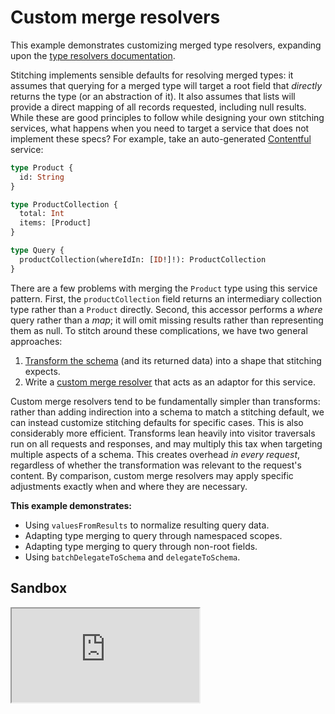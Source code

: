 # Custom merge resolvers

This example demonstrates customizing merged type resolvers, expanding upon the [type resolvers documentation](/docs/approaches/type-merging#type-resolvers).

Stitching implements sensible defaults for resolving merged types: it assumes that querying for a merged type will target a root field that _directly_ returns the type (or an abstraction of it). It also assumes that lists will provide a direct mapping of all records requested, including null results. While these are good principles to follow while designing your own stitching services, what happens when you need to target a service that does not implement these specs? For example, take an auto-generated [Contentful](https://www.contentful.com/) service:

```graphql
type Product {
  id: String
}

type ProductCollection {
  total: Int
  items: [Product]
}

type Query {
  productCollection(whereIdIn: [ID!]!): ProductCollection
}
```

There are a few problems with merging the `Product` type using this service pattern. First, the `productCollection` field returns an intermediary collection type rather than a `Product` directly. Second, this accessor performs a _where_ query rather than a _map_; it will omit missing results rather than representing them as null. To stitch around these complications, we have two general approaches:

1. [Transform the schema](/docs/getting-started/dding-transforms) (and its returned data) into a shape that stitching expects.
2. Write a [custom merge resolver](/docs/approaches/type-merging#type-resolvers) that acts as an adaptor for this service.

Custom merge resolvers tend to be fundamentally simpler than transforms: rather than adding indirection into a schema to match a stitching default, we can instead customize stitching defaults for specific cases. This is also considerably more efficient. Transforms lean heavily into visitor traversals run on all requests and responses, and may multiply this tax when targeting multiple aspects of a schema. This creates overhead _in every request_, regardless of whether the transformation was relevant to the request's content. By comparison, custom merge resolvers may apply specific adjustments exactly when and where they are necessary.

**This example demonstrates:**

- Using `valuesFromResults` to normalize resulting query data.
- Adapting type merging to query through namespaced scopes.
- Adapting type merging to query through non-root fields.
- Using `batchDelegateToSchema` and `delegateToSchema`.

## Sandbox

<iframe
  src="https://codesandbox.io/embed/github/ardatan/schema-stitching/tree/master/examples/custom-merge-resolvers?fontsize=14&hidenavigation=1&theme=dark"
  className="mt-6 w-full h-[500px] rounded-md"
  title="custom-merge-resolvers"
  allow="geolocation; microphone; camera; midi; vr; accelerometer; gyroscope; payment; ambient-light-sensor; encrypted-media; usb"
  sandbox="allow-modals allow-forms allow-popups allow-scripts allow-same-origin"
/>

> You can also see the project on GitHub [here](https://github.com/ardatan/schema-stitching/tree/master/examples/custom-merge-resolvers).

The following service is available for interactive queries:

- **Stitched gateway:** http://localhost:4000/graphql

For simplicity, all subservices in this example are run locally by the gateway server. You could easily break out any subservice into a standalone remote server following the [combining local and remote schemas](../combining-local-and-remote-schemas) example.

## Summary

Start the gateway and try running this query:

```graphql
query {
  productsInfo(whereIn: ["1", "X", "2", "3"]) {
    id
    title
    totalInventory
    price
  }
}
```

This query combines fields from three underlying services that each present some challenges to stitch around.

## Using `valuesFromResults`

Starting with the Info service that provides the `Product.title` field, notice that the `productsInfo` query accepts a `whereIn` argument. In the example query above, we requested four IDs but only got three results back for the valid records:

```json
request: ["1", "X", "2", "3"],
result: [
  { "id": "1" },
  { "id": "2" },
  { "id": "3" },
]
```

This is at odds with stitching's expectation of always querying for mapped arrays, which would pad missing values with `null`:

```json
request: ["1", "X", "2", "3"],
result: [
  { "id": "1" },
  null,
  { "id": "2" },
  { "id": "3" },
]
```

To reconcile this difference while resolving merged records from the service, we can use the `valuesFromResults` merged type option to map the resulting records into the originally requested keys:

```js
merge: {
  Product: {
    // ...
    valuesFromResults: (results, keys) => {
      const valuesByKey = Object.create(null)
      for (const val of results) valuesByKey[val.id] = val
      return keys.map(key => valuesByKey[key] || null)
    }
  }
}
```

## Query through namespaced scopes

Moving onto the Inventory service that provides the `Product.totalInventory` field, merging has to interface with a query that wraps the merged type in a scoped namespace:

```graphql
type Product {
  id: ID!
  totalInventory: Int
}

type ProductCollection {
  total: Int
  items: [Product]
}

type Query {
  productsInventory(ids: [ID!]!): ProductCollection
}
```

Rather than getting `Product` records directly from the `productsInventory` field, we'll need to reach down into its `items` results scope. Take a look at the custom type resolver in `services/inventory/resolve.js` that handles this. An abridged summary:

```js
function createInventoryResolver(options) {
  return (obj, context, info, subschemaConfig, selectionSet, key) => {
    return batchDelegateToSchema({
      // ...options...

      // Wrap the merged type selection in an "items" scope.
      selectionSet: {
        kind: Kind.SELECTION_SET,
        selections: [
          {
            kind: Kind.FIELD,
            name: {
              kind: Kind.NAME,
              value: 'items'
            },
            selectionSet
          }
        ]
      },

      // Unpack the "items" scope from results.
      valuesFromResults: (result, keys) => result.items
    })
  }
}
```

This resolver is very similar to stitching's default merge resolver in that it calls `batchDelegateToSchema` with information about how to query for the merged type. However, instead of passing the type's field selections directly through to delegation, the selections get wrapped in an `items` namespace to match the query. Then, `valuesFromResults` is used to extract the resulting items array as the final result.

## Query through non-root fields

Querying for a merged type through non-root fields presents an even trickier challenge, as in the Pricing service. For example:

```graphql
type Product {
  id: ID!
  price: Int
}

type PricingEngine {
  products(ids: [ID!]!): [Product]!
}

type Query {
  pricing: PricingEngine
}
```

In this situation, we need to send aggregated keys as arguments to a nested document path. This is unfortunately at odds with `batchDelegateToSchema`, because it only handles aggregating keys for root document paths. Pairing a call to the lower-level `delegateToSchema` with our own [DataLoader](https://www.npmjs.com/package/dataloader) wrapper can work around this, see `services/pricing/resolve.js`. An abridged summary:

```js
const cache = new WeakMap()

module.exports = function createPricingResolver(options) {
  return (obj, context, info, subschemaConfig, selectionSet, key) => {
    let loader = cache.get(selectionSet)

    if (loader == null) {
      loader = new DataLoader(async keys => {
        const result = await delegateToSchema({
          // ...options...

          // Wrap merged type selection in a deeper field path,
          // and include aggregated keys as sub-field arguments
          selectionSet: {
            kind: Kind.SELECTION_SET,
            selections: [
              {
                kind: Kind.FIELD,
                name: {
                  kind: Kind.NAME,
                  value: 'products'
                },
                arguments: [
                  {
                    kind: Kind.ARGUMENT,
                    name: {
                      kind: Kind.NAME,
                      value: 'ids'
                    },
                    value: {
                      kind: Kind.LIST,
                      values: keys.map(key => ({
                        kind: Kind.STRING,
                        value: String(key),
                        block: false
                      }))
                    }
                  }
                ],
                selectionSet
              }
            ]
          }
        })

        // return the deeply-nested path that provided data
        return result.products
      })

      cache.set(selectionSet, loader)
    }

    return loader.load(key)
  }
}
```

Here we're basically doing a simplified version of what `batchDelegateToSchema` does under the hood: DataLoader instances are cached in a weak map, keyed by unique field selection. Each time a DataLoader fires, it builds a selection for the extended document path and writes its aggregated keys into the low-level field, then delegates the compiled selection to the subschema directly.
